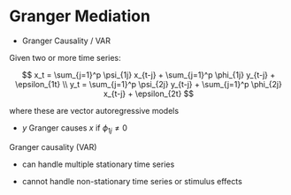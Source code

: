 # Granger Mediation

-   Granger Causality / VAR

Given two or more time series:

$$
x_t = \sum_{j=1}^p \psi_{1j} x_{t-j} + \sum_{j=1}^p \phi_{1j} y_{t-j} + \epsilon_{1t} \\
y_t = \sum_{j=1}^p \psi_{2j} y_{t-j} + \sum_{j=1}^p \phi_{2j} x_{t-j} + \epsilon_{2t}
$$

where these are vector autoregressive models

-   $y$ Granger causes $x$ if $\phi_{1j} \neq0$

Granger causality (VAR)

-   can handle multiple stationary time series

-   cannot handle non-stationary time series or stimulus effects
